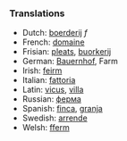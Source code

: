 ===Translations===

*Dutch: [[boerderij]] ''f''
*French: [[domaine]]
*Frisian: [[pleats]], [[buorkerij]]
*German: [[Bauernhof]], Farm
*Irish: [[feirm]]
*Italian: [[fattoria]]
*Latin: [[vicus]], [[villa]]
*Russian: [[ферма]]
*Spanish: [[finca]], [[granja]]
*Swedish: [[arrende]]
*Welsh: [[fferm]]